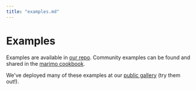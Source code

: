 ```yaml
---
title: "examples.md"
---
```


# Examples

Examples are available in [our repo](https://github.com/marimo-team/marimo/tree/main/examples).
Community examples can be found and shared in the
[marimo cookbook](https://github.com/marimo-team/cookbook).

We've deployed many of these examples at our
[public gallery](https://marimo.io/@public) (try them out!).
